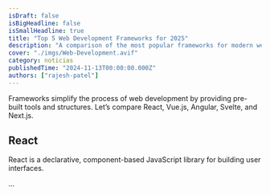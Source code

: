 ```yaml
---
isDraft: false
isBigHeadline: false
isSmallHeadline: true
title: "Top 5 Web Development Frameworks for 2025"
description: "A comparison of the most popular frameworks for modern web development."
cover: "./imgs/Web-Development.avif"
category: noticias
publishedTime: "2024-11-13T00:00:00.000Z"
authors: ["rajesh-patel"]
---
```


Frameworks simplify the process of web development by providing pre-built tools and structures. Let’s compare React, Vue.js, Angular, Svelte, and Next.js.

## React

React is a declarative, component-based JavaScript library for building user interfaces.

...
